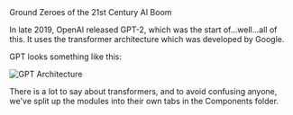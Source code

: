<Title>Generative Pretrained Transformers</Title>
<Tagline>Ground Zeroes of the 21st Century AI Boom</Tagline>

In late 2019, OpenAI released GPT-2, which was the start of...well...all of this. It uses the transformer architecture which was developed by Google.

GPT looks something like this:

![GPT Architecture](/images/GPT1.webp "Generative Pre-trained Transformer Architecture")

There is a lot to say about transformers, and to avoid confusing anyone, we've split up the modules into their own tabs in the Components folder.